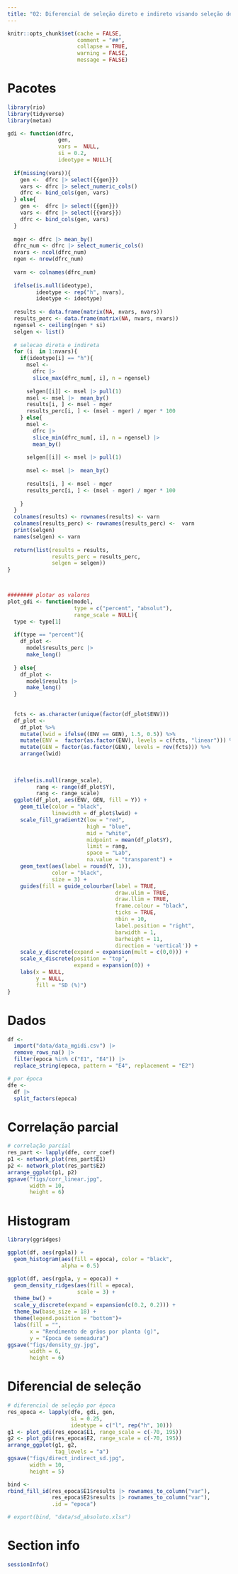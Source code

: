 ```yaml
---
title: "02: Diferencial de seleção direto e indireto visando seleção de genótipos de linho"
---
```


```r
knitr::opts_chunk$set(cache = FALSE,
                      comment = "##",
                      collapse = TRUE,
                      warning = FALSE,
                      message = FALSE)

```


# Pacotes
```r
library(rio)
library(tidyverse)
library(metan)

gdi <- function(dfrc,
                gen,
                vars =  NULL,
                si = 0.2,
                ideotype = NULL){
  
  if(missing(vars)){
    gen <-  dfrc |> select({{gen}})
    vars <- dfrc |> select_numeric_cols()
    dfrc <- bind_cols(gen, vars)
  } else{
    gen <-  dfrc |> select({{gen}})
    vars <- dfrc |> select({{vars}})
    dfrc <- bind_cols(gen, vars)
  }
  
  mger <- dfrc |> mean_by()
  dfrc_num <- dfrc |> select_numeric_cols()
  nvars <- ncol(dfrc_num)
  ngen <- nrow(dfrc_num)
  
  varn <- colnames(dfrc_num)
  
  ifelse(is.null(ideotype), 
         ideotype <- rep("h", nvars),
         ideotype <- ideotype)
  
  results <- data.frame(matrix(NA, nvars, nvars))
  results_perc <- data.frame(matrix(NA, nvars, nvars))
  ngensel <- ceiling(ngen * si)
  selgen <- list()
  
  # selecao direta e indireta
  for (i  in 1:nvars){
    if(ideotype[i] == "h"){
      msel <- 
        dfrc |> 
        slice_max(dfrc_num[, i], n = ngensel)
      
      selgen[[i]] <- msel |> pull(1)
      msel <- msel |>  mean_by()
      results[i, ] <- msel - mger
      results_perc[i, ] <- (msel - mger) / mger * 100
    } else{
      msel <- 
        dfrc |> 
        slice_min(dfrc_num[, i], n = ngensel) |> 
        mean_by()
      
      selgen[[i]] <- msel |> pull(1)
      
      msel <- msel |>  mean_by()
      
      results[i, ] <- msel - mger
      results_perc[i, ] <- (msel - mger) / mger * 100
      
    }
  }
  colnames(results) <- rownames(results) <- varn
  colnames(results_perc) <- rownames(results_perc) <-  varn
  print(selgen)
  names(selgen) <- varn
  
  return(list(results = results,
              results_perc = results_perc,
              selgen = selgen))
}



######## plotar os valores
plot_gdi <- function(model,
                     type = c("percent", "absolut"),
                     range_scale = NULL){
  type <- type[1]
  
  if(type == "percent"){
    df_plot <- 
      model$results_perc |> 
      make_long()
    
  } else{
    df_plot <- 
      model$results |> 
      make_long()
  }
  
  
  fcts <- as.character(unique(factor(df_plot$ENV)))
  df_plot <-
    df_plot %>%
    mutate(lwid = ifelse((ENV == GEN), 1.5, 0.5)) %>%
    mutate(ENV =  factor(as.factor(ENV), levels = c(fcts, "linear"))) %>%
    mutate(GEN = factor(as.factor(GEN), levels = rev(fcts))) %>%
    arrange(lwid)
  
  
  
  ifelse(is.null(range_scale), 
         rang <- range(df_plot$Y), 
         rang <- range_scale)
  ggplot(df_plot, aes(ENV, GEN, fill = Y)) +
    geom_tile(color = "black",
              linewidth = df_plot$lwid) +
    scale_fill_gradient2(low = "red",
                         high = "blue",
                         mid = "white",
                         midpoint = mean(df_plot$Y),
                         limit = rang,
                         space = "Lab",
                         na.value = "transparent") +
    geom_text(aes(label = round(Y, 1)),
              color = "black",
              size = 3) +
    guides(fill = guide_colourbar(label = TRUE,
                                  draw.ulim = TRUE,
                                  draw.llim = TRUE,
                                  frame.colour = "black",
                                  ticks = TRUE,
                                  nbin = 10,
                                  label.position = "right",
                                  barwidth = 1,
                                  barheight = 11,
                                  direction = 'vertical')) +
    scale_y_discrete(expand = expansion(mult = c(0,0))) +
    scale_x_discrete(position = "top",
                     expand = expansion(0)) +
    labs(x = NULL,
         y = NULL,
         fill = "SD (%)")
}


```


# Dados
```r
df <-
  import("data/data_mgidi.csv") |> 
  remove_rows_na() |> 
  filter(epoca %in% c("E1", "E4")) |> 
  replace_string(epoca, pattern = "E4", replacement = "E2")

# por época
dfe <- 
  df |> 
  split_factors(epoca)


```

# Correlação parcial
```r
# correlação parcial
res_part <- lapply(dfe, corr_coef)
p1 <- network_plot(res_part$E1)
p2 <- network_plot(res_part$E2)
arrange_ggplot(p1, p2)
ggsave("figs/corr_linear.jpg",
       width = 10,
       height = 6)
```


# Histogram
```r
library(ggridges)

ggplot(df, aes(rgpla)) +
  geom_histogram(aes(fill = epoca), color = "black",
                 alpha = 0.5)

ggplot(df, aes(rgpla, y = epoca)) +
  geom_density_ridges(aes(fill = epoca),
                      scale = 3) +
  theme_bw() +
  scale_y_discrete(expand = expansion(c(0.2, 0.2))) +
  theme_bw(base_size = 18) +
  theme(legend.position = "bottom")+
  labs(fill = "",
       x = "Rendimento de grãos por planta (g)",
       y = "Época de semeadura")
ggsave("figs/density_gy.jpg",
       width = 6,
       height = 6)
```


# Diferencial de seleção
```r

# diferencial de seleção por época
res_epoca <- lapply(dfe, gdi, gen,
                    si = 0.25,
                    ideotype = c("l", rep("h", 10)))
g1 <- plot_gdi(res_epoca$E1, range_scale = c(-70, 195))
g2 <- plot_gdi(res_epoca$E2, range_scale = c(-70, 195))
arrange_ggplot(g1, g2,
               tag_levels = "a")
ggsave("figs/direct_indirect_sd.jpg",
       width = 10,
       height = 5)

bind <- 
rbind_fill_id(res_epoca$E1$results |> rownames_to_column("var"),
              res_epoca$E2$results |> rownames_to_column("var"),
              .id = "epoca")

# export(bind, "data/sd_absoluto.xlsx")
```


# Section info
```r
sessionInfo()
```

